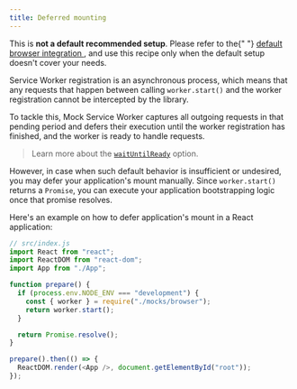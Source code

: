 ```yaml
---
title: Deferred mounting
---
```


<Hint mode="warning">
  This is <strong>not a default recommended setup</strong>. Please refer to the{" "}
  <a href="/docs/getting-started/integrate/browser">
    default browser integration
  </a>
  , and use this recipe only when the default setup doesn't cover your needs.
</Hint>

Service Worker registration is an asynchronous process, which means that any requests that happen between calling `worker.start()` and the worker registration cannot be intercepted by the library.

To tackle this, Mock Service Worker captures all outgoing requests in that pending period and defers their execution until the worker registration has finished, and the worker is ready to handle requests.

> Learn more about the [`waitUntilReady`](/docs/api/setup-worker/start#waituntilready) option.

However, in case when such default behavior is insufficient or undesired, you may defer your application's mount manually. Since `worker.start()` returns a `Promise`, you can execute your application bootstrapping logic once that promise resolves.

Here's an example on how to defer application's mount in a React application:

```js showLineNumbers focusedLines=7-10,15-17
// src/index.js
import React from "react";
import ReactDOM from "react-dom";
import App from "./App";

function prepare() {
  if (process.env.NODE_ENV === "development") {
    const { worker } = require("./mocks/browser");
    return worker.start();
  }

  return Promise.resolve();
}

prepare().then(() => {
  ReactDOM.render(<App />, document.getElementById("root"));
});
```
